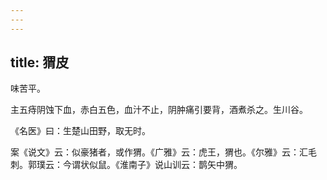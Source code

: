 ```yaml
---
---
---
```

title: 猬皮
---



味苦平。

主五痔阴蚀下血，赤白五色，血汁不止，阴肿痛引要背，酒煮杀之。生川谷。

《名医》曰：生楚山田野，取无时。

案《说文》云：似豪猪者，或作猬。《广雅》云：虎王，猬也。《尔雅》云：汇毛刺。郭璞云：今谓状似鼠。《淮南子》说山训云：鹊矢中猬。